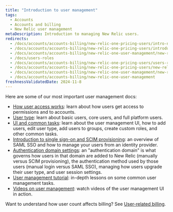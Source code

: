 ```yaml
---
title: "Introduction to user management"
tags:
  - Accounts
  - Accounts and billing
  - New Relic user management
metaDescription: Introduction to managing New Relic users.
redirects:
  - /docs/accounts/accounts-billing/new-relic-one-pricing-users/intro-new-relic-user-management
  - /docs/accounts/accounts-billing/new-relic-one-pricing-users/introduction-managing-users
  - /docs/accounts/accounts-billing/new-relic-one-user-management/new-relic-one-user-model-understand-user-structure
  - /docs/users-roles
  - /docs/accounts/accounts-billing/new-relic-one-pricing-users/users-roles
  - /docs/accounts/accounts-billing/new-relic-one-pricing-users/new-relic-one-user-model
  - /docs/accounts/accounts-billing/new-relic-one-user-management/new-relic-one-user-model
  - /docs/accounts/accounts-billing/new-relic-one-user-management
freshnessValidatedDate: 2024-11-8
---
```



Here are some of our most important user management docs:

* [How user access works](/docs/accounts/accounts-billing/new-relic-one-user-management/user-management-concepts): learn about how users get access to permissions and to accounts.
* [User type](/docs/accounts/accounts-billing/new-relic-one-user-management/user-type): learn about basic users, core users, and full platform users.
* [UI and common tasks](/docs/accounts/accounts-billing/new-relic-one-user-management/user-management-ui-and-tasks/): learn about the user management UI, how to add users, edit user type, add users to groups, create custom roles, and other common tasks.
* [Introduction to single sign-on and SCIM provisioning](/docs/accounts/accounts-billing/new-relic-one-user-management/introduction-saml-scim): an overview of SAML SSO and how to manage your users from an identity provider.
* [Authentication domain settings](/docs/accounts/accounts-billing/new-relic-one-pricing-users/configure-authentication-domains): an "authentication domain" is what governs how users in that domain are added to New Relic (manually versus SCIM provisioning), the authentication method used by those users (manual login versus SAML SSO), managing how users upgrade their user type, and user session settings.
* [User management tutorial](/docs/accounts/accounts-billing/new-relic-one-user-management/tutorial-add-new-user-groups-roles-new-relic-one-user-model): in-depth lessons on some common user management tasks.
* [Videos on user management](/docs/accounts/accounts-billing/new-relic-one-user-management/user-mgmt-videos): watch videos of the user management UI in action.

Want to understand how user count affects billing? See [User-related billing](/docs/accounts/accounts-billing/new-relic-one-pricing-users/new-relic-one-pricing-billing#user-count).
